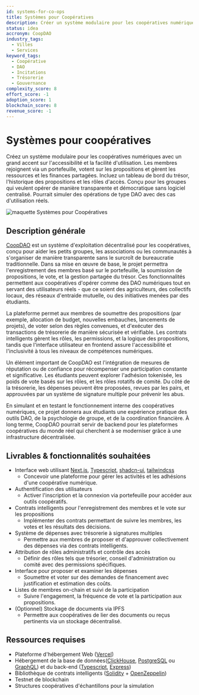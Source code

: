 ```yaml
---
id: systems-for-co-ops
title: Systèmes pour Coopératives
description: Créer un système modulaire pour les coopératives numériques avec un grand accent sur l'accessibilité et la facilité d'utilisation. Les membres rejoignent via un portefeuille, votent sur les propositions et gèrent les ressources et les finances partagées. Inclure un tableau de bord du trésor, l'historique des propositions et les rôles d'accès. Conçu pour les groupes qui veulent opérer de manière transparente et démocratique sans logiciel centralisé. Pourrait simuler des opérations comme DAO avec des cas d'utilisation réels.
status: idea
accronym: CoopDAO
industry_tags:
  - Villes
  - Services
keyword_tags:
  - Coopérative
  - DAO
  - Incitations
  - Trésorerie
  - Gouvernance
complexity_score: 8
effort_score: -1
adoption_score: 1
blockchain_score: 8
revenue_score: -1
---
```



# Systèmes pour coopératives

Créez un système modulaire pour les coopératives numériques avec un grand accent sur l'accessibilité et la facilité d'utilisation. Les membres rejoignent via un portefeuille, votent sur les propositions et gèrent les ressources et les finances partagées. Incluez un tableau de bord du trésor, l'historique des propositions et les rôles d'accès. Conçu pour les groupes qui veulent opérer de manière transparente et démocratique sans logiciel centralisé. Pourrait simuler des opérations de type DAO avec des cas d'utilisation réels.

![maquette Systèmes pour Coopératives](/images/project/systems-for-co-ops.jpg)

## Description générale

[CoopDAO](https://coopdao.monark.io) est un système d'exploitation décentralisé pour les coopératives, conçu pour aider les petits groupes, les associations ou les communautés à s'organiser de manière transparente sans le surcroît de bureaucratie traditionnelle. Dans sa mise en œuvre de base, le projet permettra l'enregistrement des membres basé sur le portefeuille, la soumission de propositions, le vote, et la gestion partagée du trésor. Ces fonctionnalités permettent aux coopératives d'opérer comme des DAO numériques tout en servant des utilisateurs réels - que ce soient des agriculteurs, des collectifs locaux, des réseaux d'entraide mutuelle, ou des initiatives menées par des étudiants.

La plateforme permet aux membres de soumettre des propositions (par exemple, allocation de budget, nouvelles embauches, lancements de projets), de voter selon des règles convenues, et d'exécuter des transactions de trésorerie de manière sécurisée et vérifiable. Les contrats intelligents gèrent les rôles, les permissions, et la logique des propositions, tandis que l'interface utilisateur en frontend assure l'accessibilité et l'inclusivité à tous les niveaux de compétences numériques.

Un élément important de CoopDAO est l'intégration de mesures de réputation ou de confiance pour récompenser une participation constante et significative. Les étudiants peuvent explorer l'adhésion tokenisée, les poids de vote basés sur les rôles, et les rôles rotatifs de comité. Du côté de la trésorerie, les dépenses peuvent être proposées, revues par les pairs, et approuvées par un système de signature multiple pour prévenir les abus.

En simulant et en testant le fonctionnement interne des coopératives numériques, ce projet donnera aux étudiants une expérience pratique des outils DAO, de la psychologie de groupe, et de la coordination financière. À long terme, CoopDAO pourrait servir de backend pour les plateformes coopératives du monde réel qui cherchent à se moderniser grâce à une infrastructure décentralisée.

## Livrables & fonctionnalités souhaitées

- Interface web utilisant [Next.js](https://nextjs.org/), [Typescript](https://www.typescriptlang.org/), [shadcn-ui](https://ui.shadcn.com/), [tailwindcss](https://tailwindcss.com/)  
   - Concevoir une plateforme pour gérer les activités et les adhésions d'une coopérative numérique.
- Authentification des utilisateurs  
   - Activer l'inscription et la connexion via portefeuille pour accéder aux outils coopératifs.
- Contrats intelligents pour l'enregistrement des membres et le vote sur les propositions  
   - Implémenter des contrats permettant de suivre les membres, les votes et les résultats des décisions.
- Système de dépenses avec trésorerie à signatures multiples  
   - Permettre aux membres de proposer et d'approuver collectivement des dépenses via des contrats intelligents.
- Attribution de rôles administratifs et contrôle des accès  
   - Définir des rôles tels que trésorier, conseil d'administration ou comité avec des permissions spécifiques.
- Interface pour proposer et examiner les dépenses  
   - Soumettre et voter sur des demandes de financement avec justification et estimation des coûts.
- Listes de membres on-chain et suivi de la participation  
   - Suivre l'engagement, la fréquence de vote et la participation aux propositions.
- (Optionnel) Stockage de documents via IPFS  
   - Permettre aux coopératives de lier des documents ou reçus pertinents via un stockage décentralisé.

## Ressources requises

- Plateforme d'hébergement Web ([Vercel](https://www.vercel.com/))
- Hébergement de la base de données([ClickHouse](https://clickhouse.com/), [PostgreSQL](https://www.postgresql.org/) ou [GraphQL](https://graphql.org/)) et du back-end ([Typescript](https://www.typescriptlang.org/), [Express](https://expressjs.com/))
- Bibliothèque de contrats intelligents ([Solidity](https://soliditylang.org/) + [OpenZeppelin](https://www.openzeppelin.com/))
- Testnet de blockchain
- Structures coopératives d'échantillons pour la simulation

